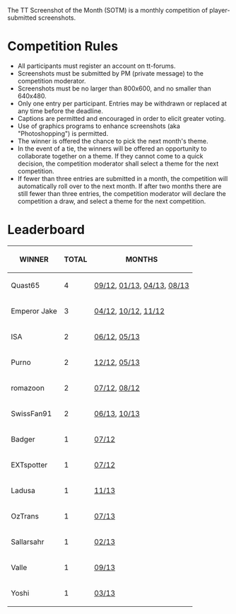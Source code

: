 The TT Screenshot of the Month (SOTM) is a monthly competition of player-submitted screenshots. 

= Competition Rules =
* All participants must register an account on tt-forums. 
* Screenshots must be submitted by PM (private message) to the competition moderator.
* Screenshots must be no larger than 800x600, and no smaller than 640x480.
* Only one entry per participant. Entries may be withdrawn or replaced at any time before the deadline.
* Captions are permitted and encouraged in order to elicit greater voting.
* Use of graphics programs to enhance screenshots (aka "Photoshopping") is permitted.
* The winner is offered the chance to pick the next month's theme.
* In the event of a tie, the winners will be offered an opportunity to collaborate together on a theme. If they cannot come to a quick decision, the competition moderator shall select a theme for the next competition.
* If fewer than three entries are submitted in a month, the competition will automatically roll over to the next month. If after two months there are still fewer than three entries, the competition moderator will declare the competition a draw, and select a theme for the next competition.

= Leaderboard =
{| class="wikitable" 
|-
!WINNER          
!TOTAL
!MONTHS
|-
|Quast65          
|4   
|[http://www.tt-forums.net/viewtopic.php?p=1049999#p1049999 09/12], [http://www.tt-forums.net/viewtopic.php?p=1065250#p1065250 01/13], [http://www.tt-forums.net/viewtopic.php?p=1076368#p1076368 04/13], [http://www.tt-forums.net/viewtopic.php?p=1095873#p1095873 08/13]
|-
|Emperor Jake     
|3   
|[http://www.tt-forums.net/viewtopic.php?p=1014408#p1014408 04/12], [http://www.tt-forums.net/viewtopic.php?p=1053525#p1053525 10/12], [http://www.tt-forums.net/viewtopic.php?p=1056418#p1056418 11/12] 
|-
|ISA              
|2   
|[http://www.tt-forums.net/viewtopic.php?p=1033382#p1033382 06/12], [http://www.tt-forums.net/viewtopic.php?p=1081882#p1081882 05/13]
|-
|Purno            
|2   
|[http://www.tt-forums.net/viewtopic.php?p=1061080#p1061080 12/12], [http://www.tt-forums.net/viewtopic.php?p=1081882#p1081882 05/13]
|-
|romazoon         
|2   
|[http://www.tt-forums.net/viewtopic.php?p=1038898#p1038898 07/12], [http://www.tt-forums.net/viewtopic.php?p=1046487#p1046487 08/12]
|-
|SwissFan91       
|2   
|[http://www.tt-forums.net/viewtopic.php?p=1084997#p1084997 06/13], [http://www.tt-forums.net/viewtopic.php?p=1102359#p1102359 10/13]
|-
|Badger           
|1   
|[http://www.tt-forums.net/viewtopic.php?p=1038898#p1038898 07/12]
|-
|EXTspotter       
|1   
|[http://www.tt-forums.net/viewtopic.php?p=1038898#p1038898 07/12]
|-
|Ladusa           
|1   
|[http://www.tt-forums.net/viewtopic.php?p=1106621#p1106621 11/13] 
|-
|OzTrans          
|1   
|[http://www.tt-forums.net/viewtopic.php?p=1089963#p1089963 07/13]
|-
|Sallarsahr       
|1   
|[http://www.tt-forums.net/viewtopic.php?p=1069328#p1069328 02/13]
|-
|Valle            
|1   
|[http://www.tt-forums.net/viewtopic.php?p=1100006#p1100006 09/13]
|-
|Yoshi            
|1   
|[http://www.tt-forums.net/viewtopic.php?p=1073079#p1073079 03/13]
|}